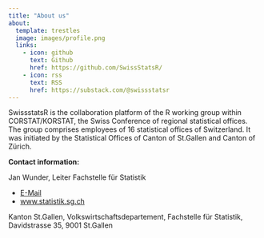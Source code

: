 ```yaml
---
title: "About us"
about:
  template: trestles
  image: images/profile.png
  links:
    - icon: github
      text: Github
      href: https://github.com/SwissStatsR/
    - icon: rss
      text: RSS
      href: https://substack.com/@swissstatsr
---
```


SwissstatsR is the collaboration platform of the R working group within CORSTAT/KORSTAT, the Swiss Conference of regional statistical offices. The group comprises employees of 16 statistical offices of Switzerland. It was initiated by the Statistical Offices of Canton of St.Gallen and Canton of Zürich.

**Contact information:**

Jan Wunder, Leiter Fachstelle für Statistik

- [E-Mail](https://www.sg.ch/ueber-den-kanton-st-gallen/statistik/fachstelle-fuer-statistik/mitarbeitende-fachstelle-fuer-statistik.html)
- [www.statistik.sg.ch](https://www.sg.ch/ueber-den-kanton-st-gallen/statistik.html)

Kanton St.Gallen, Volkswirtschaftsdepartement, Fachstelle für Statistik, Davidstrasse 35, 9001 St.Gallen
